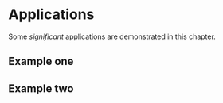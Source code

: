 # Applications

Some *significant* applications are demonstrated in this chapter.

## Example one

## Example two

